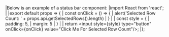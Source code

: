 <framework-specific-section frameworks="react">
|Below is an example of a status bar component:
</framework-specific-section>

<framework-specific-section frameworks="react">
<snippet transform={false} language="jsx">
|import React from 'react';
|
|export default props => {
|    const onClick = () => {
|        alert('Selected Row Count: ' + props.api.getSelectedRows().length)
|    }
|
|    const style = {
|        padding: 5,
|        margin: 5
|    }
|
|    return &lt;input style={style} type="button" onClick={onClick} value="Click Me For Selected Row Count"/>;
|};
</snippet>
</framework-specific-section>
